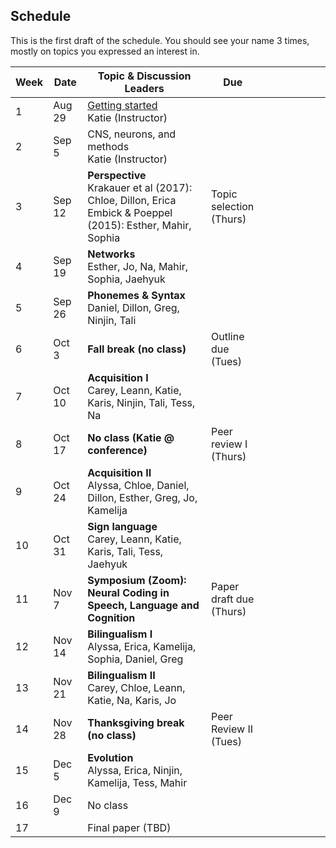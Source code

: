 ## Schedule 

::: {.callout-warning title="Under Construction"}
This is the first draft of the schedule. You should see your name 3 times, mostly on topics you expressed an interest in. 
:::

| Week | Date |  Topic & Discussion Leaders | Due  |
| -  | -- |  ------- | --- | ---- |
| 1 | Aug 29 | [Getting started](getting-started.qmd) <br> Katie (Instructor) | |
| 2 | Sep 5 | CNS, neurons, and methods <br> Katie (Instructor) |  |
| 3 | Sep 12 | **Perspective** <br> Krakauer et al (2017): Chloe, Dillon, Erica <br> Embick & Poeppel (2015): Esther, Mahir, Sophia | Topic selection (Thurs) |
| 4 | Sep 19 | **Networks** <br> Esther, Jo, Na, Mahir, Sophia, Jaehyuk |  | 
| 5 | Sep 26 | **Phonemes & Syntax** <br> Daniel, Dillon, Greg, Ninjin, Tali |  |
| 6 | Oct 3 | **Fall break (no class)**  | Outline due (Tues) |
| 7 | Oct 10 | **Acquisition I** <br> Carey, Leann, Katie, Karis, Ninjin, Tali, Tess, Na |  | 
| 8 | Oct 17 | **No class (Katie @ conference)** | Peer review I (Thurs) | 
| 9 | Oct 24 | **Acquisition II** <br> Alyssa, Chloe, Daniel, Dillon, Esther, Greg, Jo, Kamelija  |  | 
| 10 | Oct 31 | **Sign language** <br> Carey, Leann, Katie, Karis, Tali, Tess, Jaehyuk |  |
| 11 | Nov 7 | **Symposium (Zoom):**<br>**Neural Coding in Speech, Language and Cognition**  | Paper draft due (Thurs) |
| 12 | Nov 14 | **Bilingualism I** <br> Alyssa, Erica, Kamelija, Sophia, Daniel, Greg |  | 
| 13 | Nov 21 | **Bilingualism II** <br> Carey, Chloe, Leann, Katie, Na, Karis, Jo  |     | 
| 14 | Nov 28 |**Thanksgiving break (no class)**    | Peer Review II (Tues) |
| 15 | Dec 5 | **Evolution**  <br>  Alyssa, Erica, Ninjin, Kamelija, Tess, Mahir |  |
| 16 | Dec 9 | No class |    |
| 17 |  | Final paper (TBD) | 